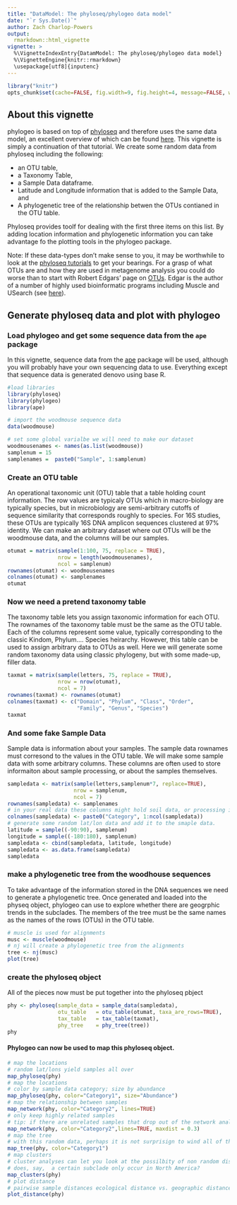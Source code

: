 ```yaml
---
title: "DataModel: The phyloseq/phylogeo data model"
date: "`r Sys.Date()`"
author: Zach Charlop-Powers
output: 
  rmarkdown::html_vignette
vignette: >
  %\VignetteIndexEntry{DatamModel: The phyloseq/phylogeo data model}
  %\VignetteEngine{knitr::rmarkdown}
  \usepackage[utf8]{inputenc}
--- 
```

<link href="http://joey711.github.com/phyloseq/markdown.css" rel="stylesheet"></link>
  
```r
library("knitr")
opts_chunk$set(cache=FALSE, fig.width=9, fig.height=4, message=FALSE, warning=FALSE, comment = "#>")
```

## About this vignette
phylogeo is based on top of [phyloseq](http://joey711.github.io/phyloseq) and therefore uses the same data model, an excellent overview of which can be found [here](http://joey711.github.io/phyloseq/import-data.html). This vignette
is simply a continuation of that tutorial. We create some random data from phyloseq including the following: 

- an OTU table, 
- a Taxonomy Table,
- a Sample Data dataframe.
- Latitude and Longitude information that is added to the Sample Data, and
- A phylogenetic tree of the relationship betwen the OTUs contianed in the OTU table.

Phyloseq provides toolf for dealing with the first three items on this list. By adding location information and phylogenetic information you can take advantage fo the plotting tools in the phylogeo package.

Note: If these data-types don't make sense to you, it may be worthwhile to look at the [phyloseq tutorials](http://joey711.github.io/phyloseq/tutorials-index) to get your bearings. For a grasp of what OTUs are and how they are used in metagenome analysis you could do worse than to start with Robert Edgars' page on [OTUs](http://www.drive5.com/usearch/manual/otu_definition.html). Edgar is the author of a number  of highly used bioinformatic programs including Muscle and USearch (see [here](http://drive5.com/software.html)).

## Generate phyloseq data and plot with phylogeo

### Load phylogeo and get some sequence data from the `ape` package
In this vignette, sequence data from the [ape](http://ape-package.ird.fr/) package will be used, although you will probably have your own sequencing data to use. Everything except that sequence data is generated denovo using base R.
```r
#load libraries
library(phyloseq)
library(phylogeo)
library(ape)

# import the woodmouse sequence data
data(woodmouse)

# set some global varialbe we will need to make our dataset
woodmousenames <- names(as.list(woodmouse))
samplenum = 15
samplenames =  paste0("Sample", 1:samplenum)
```

### Create an OTU table
An operational taxonomic unit (OTU) table that a table holding count information. The row values are typicaly OTUs which in macro-biology are typically species, but in microbiology are semi-arbitrary cutoffs of sequence similarity that corresponds roughly to species. For 16S studies, these OTUs are typically 16S DNA amplicon sequences clustered at 97% identity. We can make an arbitrary dataset where out OTUs will be the woodmouse data, and the columns will be our samples.
```r
otumat = matrix(sample(1:100, 75, replace = TRUE), 
                nrow = length(woodmousenames), 
                ncol = samplenum)
rownames(otumat) <- woodmousenames
colnames(otumat) <- samplenames
otumat
```


### Now we need a pretend taxonomy table
The taxonomy table lets you assign taxonomic information for each OTU. The rownames of the taxonomy table must be the same as the OTU table. Each of the columns represent some value, typically corresponding to the classic Kindom, Phylum.... Species heirarchy. However, this table can be used to assign arbitrary data to OTUs as well. Here we will generate some random taxonomy data using classic phylogeny, but with some made-up, filler data. 
```r
taxmat = matrix(sample(letters, 75, replace = TRUE), 
                nrow = nrow(otumat), 
                ncol = 7)
rownames(taxmat) <- rownames(otumat)
colnames(taxmat) <- c("Domain", "Phylum", "Class", "Order", 
                      "Family", "Genus", "Species")
taxmat
```

### And some fake Sample Data
Sample data is information about your samples. The sample data  rownames must corresond to the values in the OTU table. We will make some sample data with some arbitrary columns. These columns are often used to store informaiton about sample processing, or about the samples themselves.
```r
sampledata <- matrix(sample(letters,samplenum*7, replace=TRUE), 
                     nrow = samplenum, 
                     ncol = 7)
rownames(sampledata) <- samplenames
# in your real data these columns might hold soil data, or processing information
colnames(sampledata) <- paste0("Category", 1:ncol(sampledata))
# generate some random lat/lon data and add it to the smaple data.
latitude = sample((-90:90), samplenum)
longitude = sample((-180:180), samplenum)
sampledata <- cbind(sampledata, latitude, longitude)
sampledata <- as.data.frame(sampledata)
sampledata
```


### make a phylogenetic tree from the woodhouse sequences
To take advantage of the information stored in the DNA sequences we need to generate a phylogenetic tree. Once generated and loaded into the physeq object, phylogeo can use to explore whether there are geogrphic trends in the subclades. The members of the tree must be the same names as the names of the rows (OTUs) in the OTU table.
```r
# muscle is used for alignments
musc <- muscle(woodmouse)
# nj will create a phylogenetic tree from the alignments
tree <- nj(musc)
plot(tree)
```


### create the phyloseq object
All of the pieces now must be put together into the phyloseq pbject
```r
phy <- phyloseq(sample_data = sample_data(sampledata),
                otu_table   = otu_table(otumat, taxa_are_rows=TRUE),
                tax_table   = tax_table(taxmat),
                phy_tree    = phy_tree(tree))
phy
```


#### Phylogeo can now be used to map this phyloseq object.
```r
# map the locations
# random lat/lons yield samples all over
map_phyloseq(phy)
# map the locations
# color by sample data category; size by abundance
map_phyloseq(phy, color="Category1", size="Abundance")
# map the relationship between samples
map_network(phy, color="Category2", lines=TRUE)
# only keep highly related samples
# tip: if there are unrelated samples that drop out of the network analysis try  base_data = TRUE
map_network(phy, color="Category2",lines=TRUE, maxdist = 0.3)
# map the tree
# with this random data, perhaps it is not surprisign to wind all of the woodmouse sequences in each of the smapel locations.
map_tree(phy, color="Category1")
# map clusters
# cluster analyses can let you look at the possilbity of non random distributions of subclades.
# does, say,  a certain subclade only occur in North America?
map_clusters(phy)
# plot distance
# pairwise sample distances ecological distance vs. geographic distance
plot_distance(phy)
```
